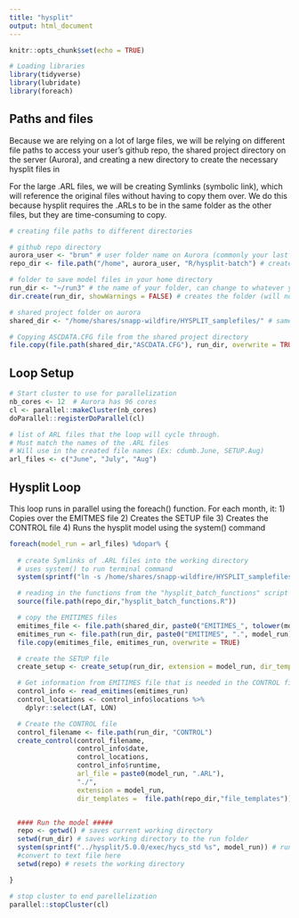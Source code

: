 ```yaml
---
title: "hysplit"
output: html_document
---
```


```r
knitr::opts_chunk$set(echo = TRUE)

# Loading libraries
library(tidyverse)
library(lubridate)
library(foreach)

```

## Paths and files

Because we are relying on a lot of large files, we will be relying on different file paths to access your user's github repo, the shared project directory on the server (Aurora), and creating a new directory to create the necessary hysplit files in

For the large .ARL files, we will be creating Symlinks (symbolic link), which will reference the original files without having to copy them over. We do this because hysplit requires the .ARLs to be in the same folder as the other files, but they are time-consuming to copy.

```r
# creating file paths to different directories

# github repo directory
aurora_user <- "brun" # user folder name on Aurora (commonly your last name)
repo_dir <- file.path("/home", aurora_user, "R/hysplit-batch") # creates a file path to your github repo to reference below

# folder to save model files in your home directory
run_dir <- "~/run3" # the name of your folder, can change to whatever you prefer
dir.create(run_dir, showWarnings = FALSE) # creates the folder (will not copy over if you run again)

# shared project folder on aurora
shared_dir <- "/home/shares/snapp-wildfire/HYSPLIT_samplefiles/" # same for all Aurora users

# Copying ASCDATA.CFG file from the shared project directory
file.copy(file.path(shared_dir,"ASCDATA.CFG"), run_dir, overwrite = TRUE)

```

## Loop Setup
```r

# Start cluster to use for parallelization
nb_cores <- 12  # Aurora has 96 cores
cl <- parallel::makeCluster(nb_cores)
doParallel::registerDoParallel(cl)

# list of ARL files that the loop will cycle through. 
# Must match the names of the .ARL files
# Will use in the created file names (Ex: cdumb.June, SETUP.Aug)
arl_files <- c("June", "July", "Aug")

```

## Hysplit Loop

This loop runs in parallel using the foreach() function. For each month, it:
1) Copies over the EMITMES file
2) Creates the SETUP file
3) Creates the CONTROL file
4) Runs the hysplit model using the system() command

```r
foreach(model_run = arl_files) %dopar% {
  
  # create Symlinks of .ARL files into the working directory
  # uses system() to run terminal command
  system(sprintf("ln -s /home/shares/snapp-wildfire/HYSPLIT_samplefiles/%s %s", paste0(model_run, ".ARL"), paste0(run_dir, "/", model_run, ".ARL")))

  # reading in the functions from the "hysplit_batch_functions" script
  source(file.path(repo_dir,"hysplit_batch_functions.R"))

  # copy the EMITIMES files
  emitimes_file <- file.path(shared_dir, paste0("EMITIMES_", tolower(model_run)))
  emitimes_run <- file.path(run_dir, paste0("EMITIMES", ".", model_run))
  file.copy(emitimes_file, emitimes_run, overwrite = TRUE)

  # create the SETUP file
  create_setup <- create_setup(run_dir, extension = model_run, dir_templates =  file.path(repo_dir,"file_templates"))

  # Get information from EMITIMES file that is needed in the CONTROL file
  control_info <- read_emitimes(emitimes_run)
  control_locations <- control_info$locations %>%
    dplyr::select(LAT, LON)

  # Create the CONTROL file
  control_filename <- file.path(run_dir, "CONTROL")
  create_control(control_filename,
                 control_info$date,
                 control_locations,
                 control_info$runtime,
                 arl_file = paste0(model_run, ".ARL"),
                 "./",
                 extension = model_run,
                 dir_templates =  file.path(repo_dir,"file_templates"))


  #### Run the model #####
  repo <- getwd() # saves current working directory
  setwd(run_dir) # saves working directory to the run folder
  system(sprintf("../hysplit/5.0.0/exec/hycs_std %s", model_run)) # runs the command line function for hysplit
  #convert to text file here
  setwd(repo) # resets the working directory

}

# stop cluster to end parellelization
parallel::stopCluster(cl)

```

